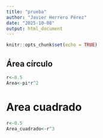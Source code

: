 ```yaml
---
title: "prueba"
author: "Javier Herrero Pérez"
date: "2025-10-08"
output: html_document
---
```


```r
knitr::opts_chunk$set(echo = TRUE)
```

## Área círculo

```r
r<-0.5
Area<-pi*r^2
```

# Area cuadrado

```r
r<-0.5
Area_cuadrado<-r^3
```
